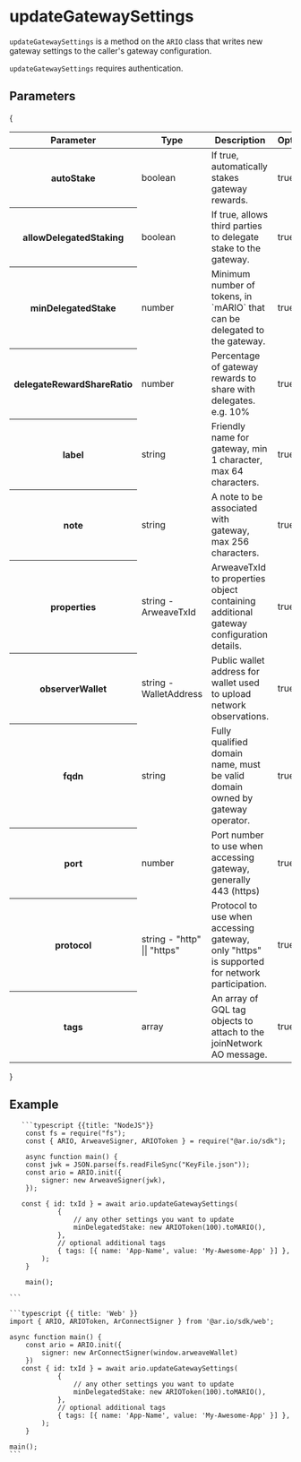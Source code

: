 
<HeroPattern />

# updateGatewaySettings

`updateGatewaySettings` is a method on the `ARIO` class that writes new gateway settings to the caller's gateway configuration.

`updateGatewaySettings` requires authentication.

## Parameters

{

<div style={{ textAlign: 'center' }}>
  <table className="inline-table">
    <thead>
      <tr>
        <th>Parameter</th>
        <th>Type</th>
        <th>Description</th>
        <th>Optional</th>
      </tr>
    </thead>
    <tbody>
      <tr>
        <th>autoStake</th>
        <td>boolean</td>
        <td>If true, automatically stakes gateway rewards.</td>
        <td>true</td>
      </tr>
      <tr>
        <th>allowDelegatedStaking</th>
        <td>boolean</td>
        <td>If true, allows third parties to delegate stake to the gateway.</td>
        <td>true</td>
      </tr>
      <tr>
        <th>minDelegatedStake</th>
        <td>number</td>
        <td>
          Minimum number of tokens, in `mARIO` that can be delegated to the
          gateway.
        </td>
        <td>true</td>
      </tr>
      <tr>
        <th>delegateRewardShareRatio</th>
        <td>number</td>
        <td>Percentage of gateway rewards to share with delegates. e.g. 10%</td>
        <td>true</td>
      </tr>
      <tr>
        <th>label</th>
        <td>string</td>
        <td>Friendly name for gateway, min 1 character, max 64 characters.</td>
        <td>true</td>
      </tr>
      <tr>
        <th>note</th>
        <td>string</td>
        <td>A note to be associated with gateway, max 256 characters.</td>
        <td>true</td>
      </tr>
      <tr>
        <th>properties</th>
        <td>string - ArweaveTxId</td>
        <td>
          ArweaveTxId to properties object containing additional gateway
          configuration details.
        </td>
        <td>true</td>
      </tr>
      <tr>
        <th>observerWallet</th>
        <td>string - WalletAddress</td>
        <td>
          Public wallet address for wallet used to upload network observations.
        </td>
        <td>true</td>
      </tr>
      <tr>
        <th>fqdn</th>
        <td>string</td>
        <td>
          Fully qualified domain name, must be valid domain owned by gateway
          operator.
        </td>
        <td>true</td>
      </tr>
      <tr>
        <th>port</th>
        <td>number</td>
        <td>
          Port number to use when accessing gateway, generally 443 (https)
        </td>
        <td>true</td>
      </tr>
      <tr>
        <th>protocol</th>
        <td>string - "http" || "https"</td>
        <td>
          Protocol to use when accessing gateway, only "https" is supported for
          network participation.
        </td>
        <td>true</td>
      </tr>
      <tr>
        <th>tags</th>
        <td>array</td>
        <td>
          An array of GQL tag objects to attach to the joinNetwork AO message.
        </td>
        <td>true</td>
      </tr>
    </tbody>
  </table>
</div>
}

## Example

<CodeGroup title="updateGatewaySettings">

       ```typescript {{title: "NodeJS"}}
        const fs = require("fs");
        const { ARIO, ArweaveSigner, ARIOToken } = require("@ar.io/sdk");

        async function main() {
        const jwk = JSON.parse(fs.readFileSync("KeyFile.json"));
        const ario = ARIO.init({
            signer: new ArweaveSigner(jwk),
        });

       const { id: txId } = await ario.updateGatewaySettings(
                {
                    // any other settings you want to update
                    minDelegatedStake: new ARIOToken(100).toMARIO(),
                },
                // optional additional tags
                { tags: [{ name: 'App-Name', value: 'My-Awesome-App' }] },
            );
        }

        main();

    ```

    ```typescript {{ title: 'Web' }}
    import { ARIO, ARIOToken, ArConnectSigner } from '@ar.io/sdk/web';

    async function main() {
        const ario = ARIO.init({
            signer: new ArConnectSigner(window.arweaveWallet)
        })
       const { id: txId } = await ario.updateGatewaySettings(
                {
                    // any other settings you want to update
                    minDelegatedStake: new ARIOToken(100).toMARIO(),
                },
                // optional additional tags
                { tags: [{ name: 'App-Name', value: 'My-Awesome-App' }] },
            );
        }

    main();
    ```

</CodeGroup>
